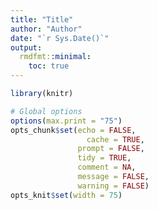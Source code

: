 ```yaml
---
title: "Title"
author: "Author"
date: "`r Sys.Date()`"
output:
  rmdfmt::minimal:
    toc: true
---
```



```r
library(knitr)

# Global options
options(max.print = "75")
opts_chunk$set(echo = FALSE,
	             cache = TRUE,
               prompt = FALSE,
               tidy = TRUE,
               comment = NA,
               message = FALSE,
               warning = FALSE)
opts_knit$set(width = 75)
```
